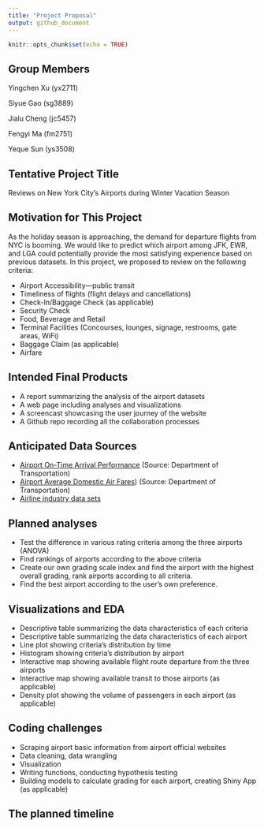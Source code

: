 ```yaml
---
title: "Project Proposal"
output: github_document
---
```


```r
knitr::opts_chunk$set(echo = TRUE)
```

## Group Members

Yingchen Xu (yx2711)

Siyue Gao (sg3889)

Jialu Cheng (jc5457)

Fengyi Ma (fm2751)

Yeque Sun (ys3508)


## Tentative Project Title
Reviews on New York City's Airports during Winter Vacation Season

## Motivation for This Project
As the holiday season is approaching, the demand for departure flights from NYC is booming. We would like to predict which airport among JFK, EWR, and LGA could potentially provide the most satisfying experience based on previous datasets. In this project, we proposed to review on the following criteria:  

*   Airport Accessibility—public transit
*   Timeliness of flights (flight delays and cancellations)
*   Check-In/Baggage Check (as applicable) 
*   Security Check 
*   Food, Beverage and Retail 
*   Terminal Facilities (Concourses, lounges, signage, restrooms, gate areas, WiFi) 
*   Baggage Claim (as applicable)
*   Airfare 


## Intended Final Products
*   A report summarizing the analysis of the airport datasets
*   A web page including analyses and visualizations
*   A screencast showcasing the user journey of the website
*   A Github repo recording all the collaboration processes


## Anticipated Data Sources
*   [Airport On-Time Arrival Performance](https://www.transtats.bts.gov/OT_Delay/OT_DelayCause1.asp) (Source: Department of Transportation)
*   [Airport Average Domestic Air Fares](https://transtats.bts.gov/AIRFARES/)) (Source: Department of Transportation)
*   [Airline industry data sets](https://jblevins.org/notes/airline-data)

## Planned analyses 

*   Test the difference in various rating criteria among the three airports (ANOVA)
*   Find rankings of airports according to the above criteria
*   Create our own grading scale index and find the airport with the highest overall grading, rank airports according to all criteria.
*   Find the best airport according to the user's own preference.

## Visualizations and EDA

*   Descriptive table summarizing the data characteristics of each criteria
*   Descriptive table summarizing the data characteristics of each airport
*   Line plot showing criteria’s distribution by time
*   Histogram showing criteria’s distribution by airport
*   Interactive map showing available flight route departure from the three airports
*   Interactive map showing available transit to those airports (as applicable)
*   Density plot showing the volume of passengers in each airport (as applicable)

## Coding challenges

*   Scraping airport basic information from airport official websites
*   Data cleaning, data wrangling
*   Visualization
*   Writing functions, conducting hypothesis testing
*   Building models to calculate grading for each airport, creating Shiny App (as applicable)

## The planned timeline

 

